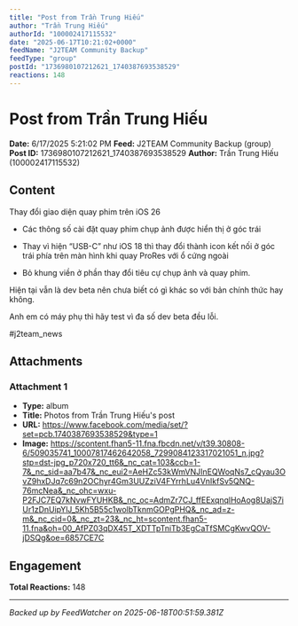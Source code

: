 ```yaml
---
title: "Post from Trần Trung Hiếu"
author: "Trần Trung Hiếu"
authorId: "100002417115532"
date: "2025-06-17T10:21:02+0000"
feedName: "J2TEAM Community Backup"
feedType: "group"
postId: "1736980107212621_1740387693538529"
reactions: 148
---
```


# Post from Trần Trung Hiếu

**Date:** 6/17/2025 5:21:02 PM
**Feed:** J2TEAM Community Backup (group)
**Post ID:** 1736980107212621_1740387693538529
**Author:** Trần Trung Hiếu (100002417115532)

## Content

Thay đổi giao diện quay phim trên iOS 26

- Các thông số cài đặt quay phim chụp ảnh được hiển thị ở góc trái

- Thay vì hiện “USB-C” như iOS 18 thì thay đổi thành icon kết nối ở góc trái phía trên màn hình khi quay ProRes với ổ cứng ngoài

- Bỏ khung viền ở phần thay đổi tiêu cự chụp ảnh và quay phim.

Hiện tại vẫn là dev beta nên chưa biết có gì khác so với bản chính thức hay không.

Anh em có máy phụ thì hãy test vì đa số dev beta đều lỗi.

#j2team_news

## Attachments

### Attachment 1
- **Type:** album
- **Title:** Photos from Trần Trung Hiếu's post
- **URL:** https://www.facebook.com/media/set/?set=pcb.1740387693538529&type=1
- **Image:** https://scontent.fhan5-11.fna.fbcdn.net/v/t39.30808-6/509035741_10007817462642058_7299084123317021051_n.jpg?stp=dst-jpg_p720x720_tt6&_nc_cat=103&ccb=1-7&_nc_sid=aa7b47&_nc_eui2=AeHZc53kWmVNJInEQWoqNs7_cQyau3OvZ9hxDJq7c69n2OChyr4Gm3UUZziV4FYrrhLu4VnIkfSv5QNQ-76mcNea&_nc_ohc=wxu-P2FJC7EQ7kNvwFYUHKB&_nc_oc=AdmZr7CJ_ffEExqnqlHoAog8UajS7iUr1zDnUipYlJ_5Kh5B55c1wolbTknmGOPgPHQ&_nc_ad=z-m&_nc_cid=0&_nc_zt=23&_nc_ht=scontent.fhan5-11.fna&oh=00_AfPZ03qDX45T_XDTTpTniTb3EgCaTfSMCgKwvQOV-jDSQg&oe=6857CE7C

## Engagement

**Total Reactions:** 148

---
*Backed up by FeedWatcher on 2025-06-18T00:51:59.381Z*
